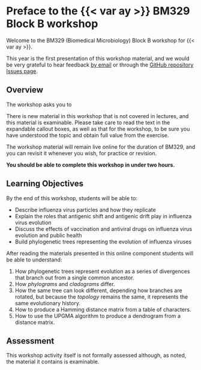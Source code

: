 # Preface to the {{< var ay >}} BM329 Block B workshop {.unnumbered}

Welcome to the BM329 (Biomedical Microbiology) Block B workshop for {{< var ay >}}.

This year is the first presentation of this workshop material, and we would be very grateful to hear feedback [by email](mailto:{{< var admin.email >}}) or through the [GitHub repository Issues page]({{< var github.issues >}}).

## Overview

The workshop asks you to 

::: { .callout-warning title="Important Note"}
There is new material in this workshop that is not covered in lectures, and this material is examinable. Please take care to read the text in the expandable callout boxes, as well as that for the workshop, to be sure you have understood the topic and obtain full value from the exercise.

The workshop material will remain live online for the duration of BM329, and you can revisit it whenever you wish, for practice or revision.
:::

**You should be able to complete this workshop in under two hours.**

## Learning Objectives

By the end of this workshop, students will be able to:

- Describe influenza virus particles and how they replicate
- Explain the roles that antigenic shift and antigenic drift play in influenza virus evolution
- Discuss the effects of vaccination and antiviral drugs on influenza virus evolution and public health
- Build phylogenetic trees representing the evolution of influenza viruses

After reading the materials presented in this online component students will be able to understand:

1. How phylogenetic trees represent evolution as a series of divergences that branch out from a single common ancestor.
2. How _phylograms_ and _cladograms_ differ.
3. How the same tree can look different, depending how branches are rotated, but because the _topology_ remains the same, it represents the same evolutionary history.
4. How to produce a Hamming distance matrix from a table of characters.
5. How to use the UPGMA algorithm to produce a dendrogram from a distance matrix.

## Assessment

This workshop activity itself is not formally assessed although, as noted, the material it contains is examinable.
